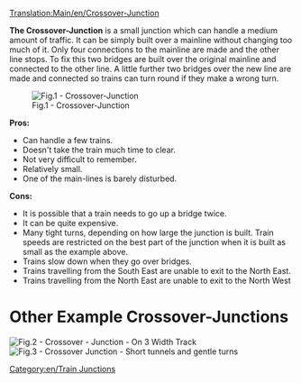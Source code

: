 [[Translation:Main/en/Crossover-Junction]]
{{en/-}}{{junctionsmenu}}

'''The Crossover-Junction''' is a small junction which can handle a medium amount of traffic. It can be simply built over a mainline without changing too much of it. Only four connections to the mainline are made and the other line stops. To fix this two bridges are built over the original mainline and connected to the other line. A little further two bridges over the new line are made and connected so trains can turn round if they make a wrong turn.

[[File:en/Cjunction.png|none|frame|Fig.1 - Crossover-Junction]]

'''Pros:'''
* Can handle a few trains.
* Doesn't take the train much time to clear.
* Not very difficult to remember.
* Relatively small.
* One of the main-lines is barely disturbed.

'''Cons:'''
* It is possible that a train needs to go up a bridge twice.
* It can be quite expensive.
* Many tight turns, depending on how large the junction is built.  Train speeds are restricted on the best part of the junction when it is built as small as the example above.
* Trains slow down when they go over bridges.
* Trains travelling from the South East are unable to exit to the North East. 
* Trains travelling from the North East are unable to exit to the North West

=Other Example Crossover-Junctions=
[[File:en/Train-junction-4-crossover-3wide.png|none|frame|Fig.2 - Crossover - Junction - On 3 Width Track]]
[[File:en/Crossover-junction-half-wide.png|none|frame|Fig.3 - Crossover Junction - Short tunnels and gentle turns]]

[[Category:en/Train Junctions]]